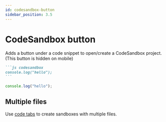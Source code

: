 ```yaml
---
id: codesandbox-button
sidebar_position: 3.5
---
```



# CodeSandbox button

Adds a button under a code snippet to open/create a CodeSandbox project. (This button is hidden on mobile)

````markdown
```js codesandbox
console.log("hello");
```
````

<BrowserWindow>

```js codesandbox
console.log("hello");
```

</BrowserWindow>

## Multiple files

Use [code tabs](./code-tabs) to create sandboxes with multiple files.

